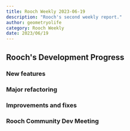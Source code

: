 ```yaml
---
title: Rooch Weekly 2023-06-19
description: "Rooch's second weekly report."
author: geometryolife
category: Rooch Weekly
date: 2023/06/19
---
```



<PostHeader />

## Rooch's Development Progress

### New features


### Major refactoring


### Improvements and fixes


### Rooch Community Dev Meeting
